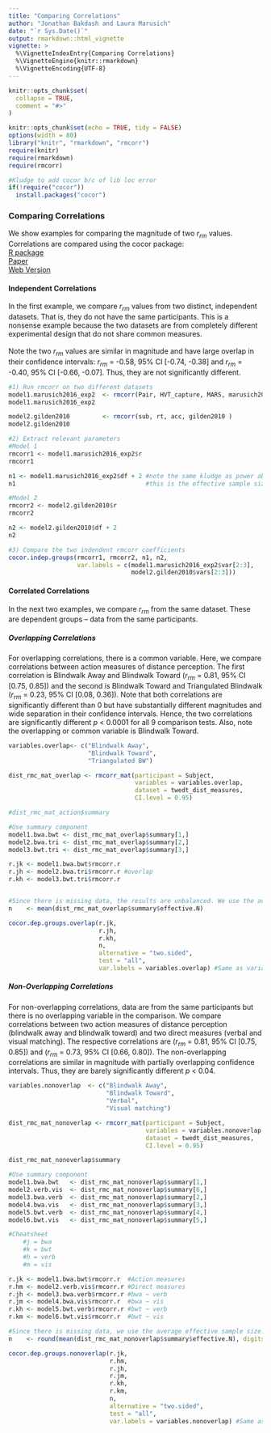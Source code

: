 ```yaml
---
title: "Comparing Correlations"
author: "Jonathan Bakdash and Laura Marusich"
date: "`r Sys.Date()`"
output: rmarkdown::html_vignette
vignette: >
  %\VignetteIndexEntry{Comparing Correlations}
  %\VignetteEngine{knitr::rmarkdown}
  %\VignetteEncoding{UTF-8}
---
```


```r
knitr::opts_chunk$set(
  collapse = TRUE,
  comment = "#>"
)
```

```r
knitr::opts_chunk$set(echo = TRUE, tidy = FALSE)
options(width = 80)
library("knitr", "rmarkdown", "rmcorr") 
require(knitr)
require(rmarkdown)
require(rmcorr)

#Kludge to add cocor b/c of lib loc error 
if(!require("cocor"))
  install.packages("cocor")
```

### Comparing Correlations
We show examples for comparing the magnitude of two *r*<sub>*rm*</sub> values. Correlations are compared using the cocor package: 
<br>
<a href="https://cran.r-project.org/web/packages/cocor/index.html">R package</a> 
<br>
<a href="https://journals.plos.org/plosone/article?id=10.1371/journal.pone.0121945">Paper</a> 
<br>
<a href="http://comparingcorrelations.org">Web Version</a> 
<br>

#### Independent Correlations
In the first example, we compare *r*<sub>*rm*</sub> values from two distinct, independent datasets. That is, they do not have the same participants. This is a nonsense example because the two datasets are from completely different experimental design that do not share common measures. 
<br>
<br>
Note the two *r*<sub>*rm*</sub> values are similar in magnitude and have large overlap in their confidence intervals: *r*<sub>*rm*</sub> = -0.58, 95% CI [-0.74, -0.38] and *r*<sub>*rm*</sub> = -0.40, 95% CI [-0.66, -0.07]. Thus, they are not significantly different. 

```r
#1) Run rmcorr on two different datasets
model1.marusich2016_exp2  <- rmcorr(Pair, HVT_capture, MARS, marusich2016_exp2)
model1.marusich2016_exp2

model2.gilden2010         <- rmcorr(sub, rt, acc, gilden2010 )
model2.gilden2010

#2) Extract relevant parameters
#Model 1
rmcorr1 <- model1.marusich2016_exp2$r
rmcorr1

n1 <- model1.marusich2016_exp2$df + 2 #note the same kludge as power above
n1                                    #this is the effective sample size

#Model 2
rmcorr2 <- model2.gilden2010$r
rmcorr2

n2 <- model2.gilden2010$df + 2 
n2

#3) Compare the two indendent rmcorr coefficients
cocor.indep.groups(rmcorr1, rmcorr2, n1, n2, 
                   var.labels = c(model1.marusich2016_exp2$var[2:3],
                                  model2.gilden2010$vars[2:3]))

```

#### Correlated Correlations
In the next two examples, we compare *r*<sub>*rm*</sub> from the same dataset. These are dependent groups -- data from the same participants.

##### Overlapping Correlations 
For overlapping correlations, there is a common variable. Here, we compare correlations between action measures of distance perception. The first correlation is Blindwalk Away and Blindwalk Toward (*r*<sub>*rm*</sub> = 0.81, 95\% CI [0.75, 0.85]) and the second is Blindwalk Toward and Triangulated Blindwalk (*r*<sub>*rm*</sub> = 0.23, 95\% CI [0.08, 0.36]). Note that both correlations are significantly different than 0 but have substantially different magnitudes and wide separation in their confidence intervals. Hence, the two correlations are significantly different *p* < 0.0001 for all 9 comparison tests. Also, note the overlapping or common variable is Blindwalk Toward.
```r
variables.overlap<- c("Blindwalk Away",
                      "Blindwalk Toward",
                      "Triangulated BW")

dist_rmc_mat_overlap <- rmcorr_mat(participant = Subject, 
                                   variables = variables.overlap, 
                                   dataset = twedt_dist_measures,
                                   CI.level = 0.95)

#dist_rmc_mat_action$summary

#Use summary component 
model1.bwa.bwt <- dist_rmc_mat_overlap$summary[1,] 
model2.bwa.tri <- dist_rmc_mat_overlap$summary[2,]
model3.bwt.tri <- dist_rmc_mat_overlap$summary[3,]

r.jk <- model1.bwa.bwt$rmcorr.r
r.jh <- model2.bwa.tri$rmcorr.r #overlap
r.kh <- model3.bwt.tri$rmcorr.r


#Since there is missing data, the results are unbalanced. We use the average effective sample size.
n    <- mean(dist_rmc_mat_overlap$summary$effective.N)

cocor.dep.groups.overlap(r.jk, 
                         r.jh, 
                         r.kh, 
                         n, 
                         alternative = "two.sided", 
                         test = "all", 
                         var.labels = variables.overlap) #Same as variables used in rmcorr_mat()
```

##### Non-Overlapping Correlations 
For non-overlapping correlations, data are from the same participants but there is no overlapping variable in the comparison. We compare correlations between two action measures of distance perception (blindwalk away and blindwalk toward) and two direct measures (verbal and visual matching). The respective correlations are  (*r*<sub>*rm*</sub> = 0.81, 95\% CI [0.75, 0.85]) and (*r*<sub>*rm*</sub> = 0.73, 95\% CI [0.66, 0.80]). The non-overlapping correlations are similar in magnitude with partially overlapping confidence intervals. Thus, they are barely significantly different *p* < 0.04.
```r
variables.nonoverlap  <- c("Blindwalk Away",
                           "Blindwalk Toward",
                           "Verbal",
                           "Visual matching")

dist_rmc_mat_nonoverlap <- rmcorr_mat(participant = Subject, 
                                      variables = variables.nonoverlap, 
                                      dataset = twedt_dist_measures,
                                      CI.level = 0.95)

dist_rmc_mat_nonoverlap$summary

#Use summary component 
model1.bwa.bwt   <- dist_rmc_mat_nonoverlap$summary[1,] 
model2.verb.vis  <- dist_rmc_mat_nonoverlap$summary[6,]
model3.bwa.verb  <- dist_rmc_mat_nonoverlap$summary[2,]
model4.bwa.vis   <- dist_rmc_mat_nonoverlap$summary[3,] 
model5.bwt.verb  <- dist_rmc_mat_nonoverlap$summary[4,] 
model6.bwt.vis   <- dist_rmc_mat_nonoverlap$summary[5,] 

#Cheatsheet
    #j = bwa
    #k = bwt
    #h = verb
    #m = vis

r.jk <- model1.bwa.bwt$rmcorr.r  #Action measures
r.hm <- model2.verb.vis$rmcorr.r #Direct measures
r.jh <- model3.bwa.verb$rmcorr.r #bwa ~ verb
r.jm <- model4.bwa.vis$rmcorr.r  #bwa ~ vis
r.kh <- model5.bwt.verb$rmcorr.r #bwt ~ verb
r.km <- model6.bwt.vis$rmcorr.r  #bwt ~ vis

#Since there is missing data, we use the average effective sample size.
n    <- round(mean(dist_rmc_mat_nonoverlap$summary$effective.N), digits = 0)

cocor.dep.groups.nonoverlap(r.jk,
                            r.hm, 
                            r.jh, 
                            r.jm, 
                            r.kh, 
                            r.km, 
                            n, 
                            alternative = "two.sided", 
                            test = "all", 
                            var.labels = variables.nonoverlap) #Same as variables used in rmcorr_mat()
```
